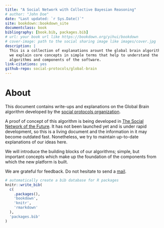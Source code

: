```yaml
--- 
title: "A Social Network with Collective Bayesian Reasoning"
# author: "John Doe"
date: "Last updated: `r Sys.Date()`"
site: bookdown::bookdown_site
documentclass: book
bibliography: [book.bib, packages.bib]
# url: your book url like https://bookdown.org/yihui/bookdown
# cover-image: path to the social sharing image like images/cover.jpg
description: |
  This is a collection of explanations arount the global brain algorithm. In this document,
  we explain core concepts in simple terms that help to understand the
  algorithms and components of the software.
link-citations: yes
github-repo: social-protocols/global-brain
---
```


# About

This document contains write-ups and explanations on the Global Brain
algorithm developed by the [social protocols organization](https://www.social-protocols.org).

A proof of concept of this algorithm is being developed in
[The Social Network of the Future](https://github.com/social-protocols/social-network).
It has not been launched yet and is
under rapid development, so this is a living document and the information in
it may become outdated fast. Nonetheless, we try to maintain up-to-date
explanations of our ideas here.

We will introduce the building blocks of our algorithms; simple, but important
concepts which make up the foundation of the components from which the
new platform is built.

We are grateful for feedback. Do not hesitate to send a
[mail](mailto:mail@social-protocols.org).





<!-- TODO: -->

<!-- - [ ] describe how Y works in broad terms -->

```r
# automatically create a bib database for R packages
knitr::write_bib(
  c(
    .packages(),
    'bookdown',
    'knitr',
    'rmarkdown'
  ),
  'packages.bib'
)
```
